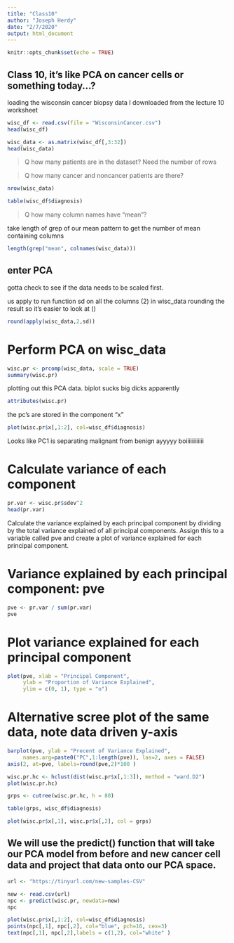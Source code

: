 ```yaml
---
title: "Class10"
author: "Joseph Herdy"
date: "2/7/2020"
output: html_document
---
```


```r
knitr::opts_chunk$set(echo = TRUE)
```

## Class 10, it's like PCA on cancer cells or something today...?

loading the wisconsin cancer biopsy data I downloaded from the lecture 10 worksheet

```r
wisc_df <- read.csv(file = "WisconsinCancer.csv")
head(wisc_df)
```

```r
wisc_data <- as.matrix(wisc_df[,3:32])
head(wisc_data)
```

> Q how many patients are in the dataset? Need the number of rows

> Q how many cancer and noncancer patients are there?

```r
nrow(wisc_data)
```

```r
table(wisc_df$diagnosis)
```

> Q how many column names have "mean"?

take length of grep of our mean pattern to get the number of mean containing columns
```r
length(grep("mean", colnames(wisc_data)))
```

## enter PCA

gotta check to see if the data needs to be scaled first.

us apply to run function sd on all the columns (2) in wisc_data
rounding the result so it's easier to look at ()
```r
round(apply(wisc_data,2,sd))
```


# Perform PCA on wisc_data 
```r
wisc.pr <- prcomp(wisc_data, scale = TRUE)
summary(wisc.pr)
```

plotting out this PCA data. biplot sucks big dicks apparently

```r
attributes(wisc.pr)
```

the pc's are stored in the component "x"

```r
plot(wisc.pr$x[,1:2], col=wisc_df$diagnosis)
```

Looks like PC1 is separating malignant from benign ayyyyy boiiiiiiiiiiii

# Calculate variance of each component

```r
pr.var <- wisc.pr$sdev^2
head(pr.var)
```



Calculate the variance explained by each principal component by dividing by the total variance explained of all principal components. Assign this to a variable called pve and create a plot of variance explained for each principal component.

# Variance explained by each principal component: pve

```r
pve <- pr.var / sum(pr.var)
pve 

```

# Plot variance explained for each principal component
```r
plot(pve, xlab = "Principal Component", 
     ylab = "Proportion of Variance Explained", 
     ylim = c(0, 1), type = "o")
```


# Alternative scree plot of the same data, note data driven y-axis
```r
barplot(pve, ylab = "Precent of Variance Explained",
     names.arg=paste0("PC",1:length(pve)), las=2, axes = FALSE)
axis(2, at=pve, labels=round(pve,2)*100 )
```



```r
wisc.pr.hc <- hclust(dist(wisc.pr$x[,1:3]), method = "ward.D2")
plot(wisc.pr.hc)
```














```r
grps <- cutree(wisc.pr.hc, h = 80)
```


```r
table(grps, wisc_df$diagnosis)
```


```r
plot(wisc.pr$x[,1], wisc.pr$x[,2], col = grps)
```


## We will use the predict() function that will take our PCA model from before and new cancer cell data and project that data onto our PCA space.
```r
url <- "https://tinyurl.com/new-samples-CSV"

new <- read.csv(url)
npc <- predict(wisc.pr, newdata=new)
npc
```




```r
plot(wisc.pr$x[,1:2], col=wisc_df$diagnosis)
points(npc[,1], npc[,2], col="blue", pch=16, cex=3)
text(npc[,1], npc[,2],labels = c(1,2), col="white" )
```











